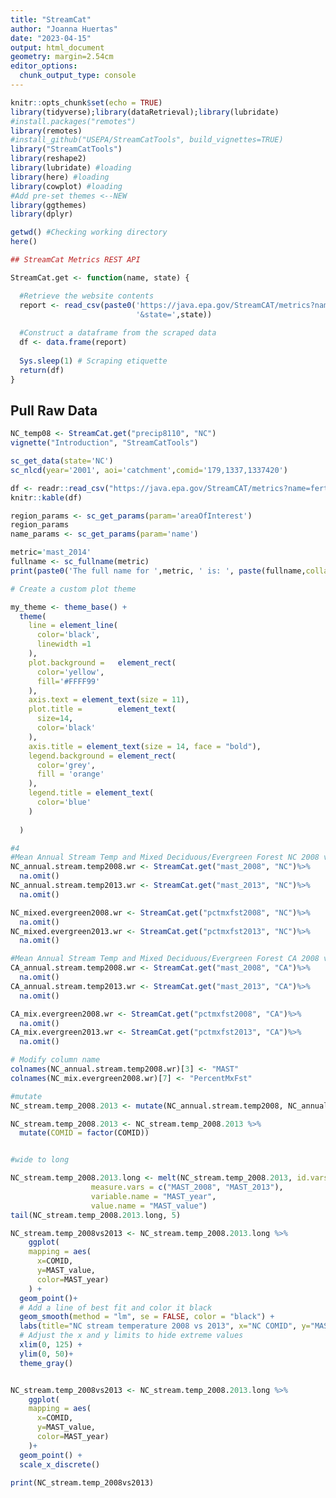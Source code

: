 ```yaml
---
title: "StreamCat"
author: "Joanna Huertas"
date: "2023-04-15"
output: html_document
geometry: margin=2.54cm
editor_options: 
  chunk_output_type: console
---
```


```r
knitr::opts_chunk$set(echo = TRUE)
library(tidyverse);library(dataRetrieval);library(lubridate)
#install.packages("remotes")
library(remotes)
#install_github("USEPA/StreamCatTools", build_vignettes=TRUE)
library("StreamCatTools")
library(reshape2)
library(lubridate) #loading
library(here) #loading
library(cowplot) #loading
#Add pre-set themes <--NEW
library(ggthemes)
library(dplyr)

getwd() #Checking working directory
here()

## StreamCat Metrics REST API
```


```r
StreamCat.get <- function(name, state) {

  #Retrieve the website contents 
  report <- read_csv(paste0('https://java.epa.gov/StreamCAT/metrics?name=', name,
                            '&state=',state))
  
  #Construct a dataframe from the scraped data
  df <- data.frame(report)
  
  Sys.sleep(1) # Scraping etiquette
  return(df)
}


```
## Pull Raw Data
```r
NC_temp08 <- StreamCat.get("precip8110", "NC")
vignette("Introduction", "StreamCatTools")

sc_get_data(state='NC')
sc_nlcd(year='2001', aoi='catchment',comid='179,1337,1337420')


```


```r

df <- readr::read_csv("https://java.epa.gov/StreamCAT/metrics?name=fert&areaOfInterest=catchment&comid=179", show_col_types = FALSE)
knitr::kable(df)

region_params <- sc_get_params(param='areaOfInterest')
region_params
name_params <- sc_get_params(param='name')

metric='mast_2014'
fullname <- sc_fullname(metric)
print(paste0('The full name for ',metric, ' is: ', paste(fullname,collapse = ', ')))
```

```r
# Create a custom plot theme

my_theme <- theme_base() + 
  theme(
    line = element_line(
      color='black',
      linewidth =1
    ),
    plot.background =   element_rect(
      color='yellow',
      fill='#FFFF99'
    ),
    axis.text = element_text(size = 11),
    plot.title =        element_text(
      size=14,
      color='black'
    ),
    axis.title = element_text(size = 14, face = "bold"),
    legend.background = element_rect(
      color='grey',
      fill = 'orange'
    ),
    legend.title = element_text(
      color='blue'
    )
    
  )
```

```r
#4 
#Mean Annual Stream Temp and Mixed Deciduous/Evergreen Forest NC 2008 vs 2013
NC_annual.stream.temp2008.wr <- StreamCat.get("mast_2008", "NC")%>%
  na.omit()
NC_annual.stream.temp2013.wr <- StreamCat.get("mast_2013", "NC")%>%
  na.omit()

NC_mixed.evergreen2008.wr <- StreamCat.get("pctmxfst2008", "NC")%>%
  na.omit()
NC_mixed.evergreen2013.wr <- StreamCat.get("pctmxfst2013", "NC")%>%
  na.omit()

#Mean Annual Stream Temp and Mixed Deciduous/Evergreen Forest CA 2008 vs 2013
CA_annual.stream.temp2008.wr <- StreamCat.get("mast_2008", "CA")%>%
  na.omit()
CA_annual.stream.temp2013.wr <- StreamCat.get("mast_2013", "CA")%>%
  na.omit()

CA_mix.evergreen2008.wr <- StreamCat.get("pctmxfst2008", "CA")%>%
  na.omit()
CA_mix.evergreen2013.wr <- StreamCat.get("pctmxfst2013", "CA")%>%
  na.omit()

# Modify column name
colnames(NC_annual.stream.temp2008.wr)[3] <- "MAST"
colnames(NC_mix.evergreen2008.wr)[7] <- "PercentMxFst"

#mutate
NC_stream.temp_2008.2013 <- mutate(NC_annual.stream.temp2008, NC_annual.stream.temp2013)

NC_stream.temp_2008.2013 <- NC_stream.temp_2008.2013 %>%
  mutate(COMID = factor(COMID))


#wide to long

NC_stream.temp_2008.2013.long <- melt(NC_stream.temp_2008.2013, id.vars = c("COMID", "STATE"),
                  measure.vars = c("MAST_2008", "MAST_2013"), 
                  variable.name = "MAST_year", 
                  value.name = "MAST_value")
tail(NC_stream.temp_2008.2013.long, 5)
```

```r
NC_stream.temp_2008vs2013 <- NC_stream.temp_2008.2013.long %>% 
    ggplot(
    mapping = aes(
      x=COMID,
      y=MAST_value,
      color=MAST_year)
    ) + 
  geom_point()+
  # Add a line of best fit and color it black
  geom_smooth(method = "lm", se = FALSE, color = "black") +
  labs(title="NC stream temperature 2008 vs 2013", x="NC COMID", y="MAST Value (°C)", color="MAST_year")+
  # Adjust the x and y limits to hide extreme values
  xlim(0, 125) +
  ylim(0, 50)+
  theme_gray()


NC_stream.temp_2008vs2013 <- NC_stream.temp_2008.2013.long %>% 
    ggplot(
    mapping = aes(
      x=COMID,
      y=MAST_value,
      color=MAST_year)
    )+
  geom_point() +
  scale_x_discrete()

print(NC_stream.temp_2008vs2013)

```

